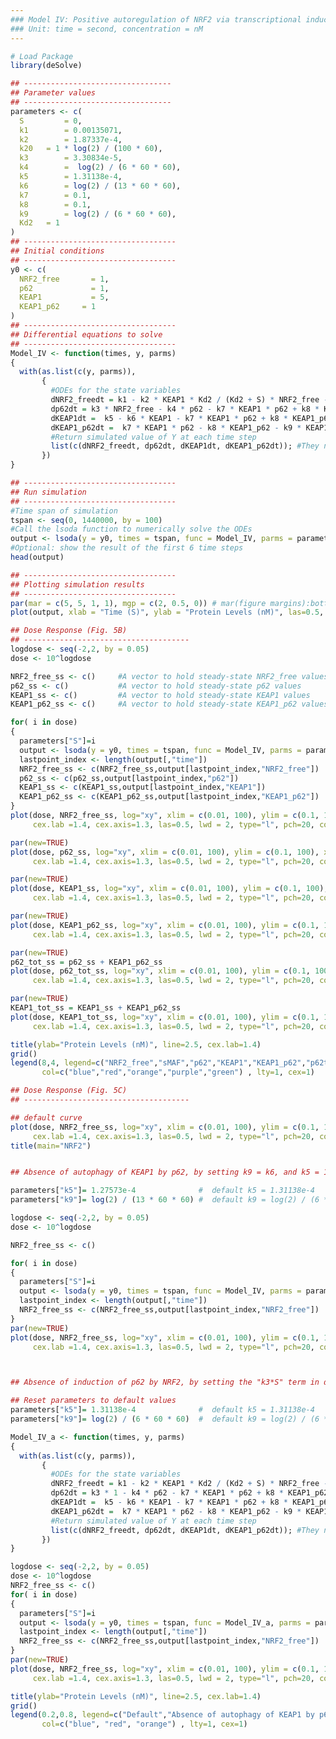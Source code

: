 ---
### Model IV: Positive autoregulation of NRF2 via transcriptional induction of p62
### Unit: time = second, concentration = nM
---
  
```{r}
# Load Package
library(deSolve)
```


```{r}
## ---------------------------------
## Parameter values
## --------------------------------- 
parameters <- c(
  S 		= 0,
  k1 		= 0.00135071,
  k2		= 1.87337e-4,
  k20 	= 1 * log(2) / (100 * 60),
  k3 		= 3.30834e-5,
  k4 		=  log(2) / (6 * 60 * 60),
  k5 		= 1.31138e-4,
  k6 		= log(2) / (13 * 60 * 60),
  k7 		= 0.1,
  k8		= 0.1,
  k9 		= log(2) / (6 * 60 * 60),
  Kd2 	= 1
)
## ----------------------------------
## Initial conditions
## ----------------------------------
y0 <- c(
  NRF2_free 	  = 1,
  p62 		      = 1,
  KEAP1 	      = 5,
  KEAP1_p62     = 1
)
## ----------------------------------
## Differential equations to solve
## ----------------------------------
Model_IV <- function(times, y, parms)
{
  with(as.list(c(y, parms)),
       {
         #ODEs for the state variables
         dNRF2_freedt = k1 - k2 * KEAP1 * Kd2 / (Kd2 + S) * NRF2_free - k20 * NRF2_free
         dp62dt = k3 * NRF2_free - k4 * p62 - k7 * KEAP1 * p62 + k8 * KEAP1_p62
         dKEAP1dt =  k5 - k6 * KEAP1 - k7 * KEAP1 * p62 + k8 * KEAP1_p62 
         dKEAP1_p62dt =  k7 * KEAP1 * p62 - k8 * KEAP1_p62 - k9 * KEAP1_p62 
         #Return simulated value of Y at each time step
         list(c(dNRF2_freedt, dp62dt, dKEAP1dt, dKEAP1_p62dt)); #They need to follow the same order as the ODEs
       })
}

## ----------------------------------
## Run simulation
## ----------------------------------
#Time span of simulation
tspan <- seq(0, 1440000, by = 100)
#Call the lsoda function to numerically solve the ODEs
output <- lsoda(y = y0, times = tspan, func = Model_IV, parms = parameters)
#Optional: show the result of the first 6 time steps
head(output)
```


```{r}
## ----------------------------------
## Plotting simulation results
## ----------------------------------
par(mar = c(5, 5, 1, 1), mgp = c(2, 0.5, 0)) # mar(figure margins):bottom, left, top, right; mgp(label position): distance from label, scale, tick marks to plot
plot(output, xlab = "Time (S)", ylab = "Protein Levels (nM)", las=0.5, cex.lab=1.4, cex.axis=1.3, col="blue")
```


```{r}
## Dose Response (Fig. 5B)
## -------------------------------------
logdose <- seq(-2,2, by = 0.05)
dose <- 10^logdose

NRF2_free_ss <- c()     #A vector to hold steady-state NRF2_free values
p62_ss <- c()           #A vector to hold steady-state p62 values
KEAP1_ss <- c()         #A vector to hold steady-state KEAP1 values
KEAP1_p62_ss <- c()     #A vector to hold steady-state KEAP1_p62 values

for( i in dose)
{
  parameters["S"]=i
  output <- lsoda(y = y0, times = tspan, func = Model_IV, parms = parameters)
  lastpoint_index <- length(output[,"time"])
  NRF2_free_ss <- c(NRF2_free_ss,output[lastpoint_index,"NRF2_free"])
  p62_ss <- c(p62_ss,output[lastpoint_index,"p62"])
  KEAP1_ss <- c(KEAP1_ss,output[lastpoint_index,"KEAP1"])
  KEAP1_p62_ss <- c(KEAP1_p62_ss,output[lastpoint_index,"KEAP1_p62"])
}
plot(dose, NRF2_free_ss, log="xy", xlim = c(0.01, 100), ylim = c(0.1, 100), xlab="S", ylab ="", 
     cex.lab =1.4, cex.axis=1.3, las=0.5, lwd = 2, type="l", pch=20, col="black") 

par(new=TRUE)
plot(dose, p62_ss, log="xy", xlim = c(0.01, 100), ylim = c(0.1, 100), xlab="S", ylab ="", 
     cex.lab =1.4, cex.axis=1.3, las=0.5, lwd = 2, type="l", pch=20, col="orange") 

par(new=TRUE)
plot(dose, KEAP1_ss, log="xy", xlim = c(0.01, 100), ylim = c(0.1, 100), xlab="S", ylab ="", 
     cex.lab =1.4, cex.axis=1.3, las=0.5, lwd = 2, type="l", pch=20, col="red") 

par(new=TRUE)
plot(dose, KEAP1_p62_ss, log="xy", xlim = c(0.01, 100), ylim = c(0.1, 100), xlab="S", ylab ="", 
     cex.lab =1.4, cex.axis=1.3, las=0.5, lwd = 2, type="l", pch=20, col="purple") 

par(new=TRUE)
p62_tot_ss = p62_ss + KEAP1_p62_ss
plot(dose, p62_tot_ss, log="xy", xlim = c(0.01, 100), ylim = c(0.1, 100), xlab="S", ylab ="", 
     cex.lab =1.4, cex.axis=1.3, las=0.5, lwd = 2, type="l", pch=20, col="blue") 

par(new=TRUE)
KEAP1_tot_ss = KEAP1_ss + KEAP1_p62_ss
plot(dose, KEAP1_tot_ss, log="xy", xlim = c(0.01, 100), ylim = c(0.1, 100), xlab="S", ylab ="", 
     cex.lab =1.4, cex.axis=1.3, las=0.5, lwd = 2, type="l", pch=20, col="green") 

title(ylab="Protein Levels (nM)", line=2.5, cex.lab=1.4)
grid()
legend(8,4, legend=c("NRF2_free","sMAF","p62","KEAP1","KEAP1_p62","p62tot","KEAP1tot"), 
       col=c("blue","red","orange","purple","green") , lty=1, cex=1)

```


```{r}
## Dose Response (Fig. 5C)
## -------------------------------------

## default curve
plot(dose, NRF2_free_ss, log="xy", xlim = c(0.01, 100), ylim = c(0.1, 100), xlab="Dose (S)", ylab ="", 
     cex.lab =1.4, cex.axis=1.3, las=0.5, lwd = 2, type="l", pch=20, col="blue") 
title(main="NRF2")


## Absence of autophagy of KEAP1 by p62, by setting k9 = k6, and k5 = 1.27573e-4 so that free KEAP1 remains at the same basal level as in the intact model

parameters["k5"]= 1.27573e-4              #  default k5 = 1.31138e-4
parameters["k9"]= log(2) / (13 * 60 * 60) #  default k9 = log(2) / (6 * 60 * 60)

logdose <- seq(-2,2, by = 0.05)
dose <- 10^logdose

NRF2_free_ss <- c()  

for( i in dose)
{
  parameters["S"]=i
  output <- lsoda(y = y0, times = tspan, func = Model_IV, parms = parameters)
  lastpoint_index <- length(output[,"time"])
  NRF2_free_ss <- c(NRF2_free_ss,output[lastpoint_index,"NRF2_free"])
}
par(new=TRUE)
plot(dose, NRF2_free_ss, log="xy", xlim = c(0.01, 100), ylim = c(0.1, 100), xlab="Dose (S)", ylab ="", 
     cex.lab =1.4, cex.axis=1.3, las=0.5, lwd = 2, type="l", pch=20, col="red") 



## Absence of induction of p62 by NRF2, by setting the "k3*S" term in dp62dt differential equation to "k3*1"

## Reset parameters to default values
parameters["k5"]= 1.31138e-4              #  default k5 = 1.31138e-4
parameters["k9"]= log(2) / (6 * 60 * 60)  #  default k9 = log(2) / (6 * 60 * 60)

Model_IV_a <- function(times, y, parms)
{
  with(as.list(c(y, parms)),
       {
         #ODEs for the state variables
         dNRF2_freedt = k1 - k2 * KEAP1 * Kd2 / (Kd2 + S) * NRF2_free - k20 * NRF2_free
         dp62dt = k3 * 1 - k4 * p62 - k7 * KEAP1 * p62 + k8 * KEAP1_p62 # setting "k3*S" to "k3*1" to disable p62 induction by NRF2
         dKEAP1dt =  k5 - k6 * KEAP1 - k7 * KEAP1 * p62 + k8 * KEAP1_p62 
         dKEAP1_p62dt =  k7 * KEAP1 * p62 - k8 * KEAP1_p62 - k9 * KEAP1_p62 
         #Return simulated value of Y at each time step
         list(c(dNRF2_freedt, dp62dt, dKEAP1dt, dKEAP1_p62dt)); #They need to follow the same order as the ODEs
       })
}

logdose <- seq(-2,2, by = 0.05)
dose <- 10^logdose
NRF2_free_ss <- c()  
for( i in dose)
{
  parameters["S"]=i
  output <- lsoda(y = y0, times = tspan, func = Model_IV_a, parms = parameters)
  lastpoint_index <- length(output[,"time"])
  NRF2_free_ss <- c(NRF2_free_ss,output[lastpoint_index,"NRF2_free"])
}
par(new=TRUE)
plot(dose, NRF2_free_ss, log="xy", xlim = c(0.01, 100), ylim = c(0.1, 100), xlab="Dose (S)", ylab ="", 
     cex.lab =1.4, cex.axis=1.3, las=0.5, lwd = 2, type="l", pch=20, col="orange") 

title(ylab="Protein Levels (nM)", line=2.5, cex.lab=1.4)
grid()
legend(0.2,0.8, legend=c("Default","Absence of autophagy of KEAP1 by p62", "Absence of induction of p62 by NRF2"), 
       col=c("blue", "red", "orange") , lty=1, cex=1)

```


